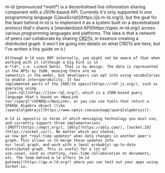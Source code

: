 
<Content>
    m-ld (pronounced *meld*) is a decentralised live information sharing component with a JSON-based API. Currently it's
    only supported in one programming language ([JavaScript](https://js.m-ld.org/)), but the goal for the team behind
    m-ld is to implement it as a system built on a decentralised protocol that's shares a [standardized
    API](https://spec.m-ld.org/) across various programming languages and platforms. The idea is that a network of peers
    can collaborate by sharing <abbr title="Conflict-free Replicated Data Type">CRDT</abbr>s, in essence creating a
    distributed graph. (I won't be going into details on what CRDTs are here, but I've written <NavLink to="/crdt">a
    tiny guide</NavLink> on it.)

    Although m-ld uses RDF internally, you might not be aware of that when working with it (although a big hint is in
    m-*ld*, i.e. Linked Data). That is by design. The data is represented in the APIs by JSON, meaning there are no
    semantics in the model, but developers can opt into using vocabularies to enable interoperability. It has
    implemented parts of the [RDF/JS specs](https://rdf.js.org/), such as querying using
    [json-rql](https://json-rql.org/), which is a JSON-based query language that's based on <NavLink
    to="/sparql">SPARQL</NavLink>, or you can use tools that return a SPARQL Algebra object (like
    [sparqlalgebrajs](https://www.npmjs.com/package/sparqlalgebrajs)).

    m-ld is agnostic in terms of which messaging technology you must use, and currently support three implementations
    ([MQTT](https://mqtt.org/), [Ably](https://ably.com/), [Socket.IO](https://socket.io/)). No matter which you choose,
    we now get *real-time updates* when data changes in another peer's graph. This allows us to merge those updates into
    our local graph, and work with a (most probably) up-to-date distributed graph. This is useful for a lot of
    use-cases, such as chatting, real-time collaboration on documents, etc. The team behind m-ld offers [m-ld
    gateway](https://gw.m-ld.org/) where you can test out your apps using Socket.io.
</Content>
